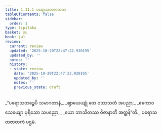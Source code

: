 ```yaml
---
title: 1.11.1 ပရောသတဇာတက
tableOfContents: false
sidebar:
  order: 1
type: tipitaka
basket: su
book: ja1
review:
  current: review
  updated: '2025-10-20T22:47:22.930195'
  updated_by: ''
  notes: ''
  history:
  - state: review
    date: '2025-10-20T22:47:22.930195'
    updated_by: ''
    notes: ''
    previous_state: draft
---
```



<DynamicBreadcrumb />


<ReviewStatus review={frontmatter.review} showDetails={true} />

<HypothesisAnnotation frontmatter={frontmatter} />

<Division number="101" book="ja1" e="ch" v="22" p="24">

<Paragraph number="225" type="verses" book="ja1">
_“ပရောသတဉ္စေပိ သမာဂတာနံ,_  
_ဈာယေယျုံ တေ ဝဿသတံ အပညာ;_  
_ဧကောဝ သေယျော ပုရိသော သပညော,_  
_ယော ဘာသိတဿ ဝိဇာနာတိ အတ္ထန်”တိ._  


</Paragraph>
</Division>

<Paragraph number="226" type="center" book="ja1">
ပရောသတဇာတကံ ပဌမံ.
</Paragraph>
